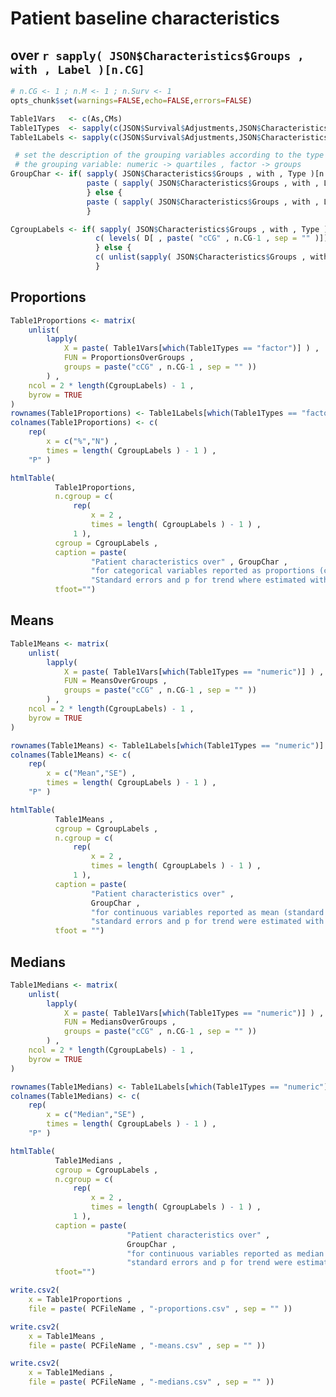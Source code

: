 

# Patient baseline characteristics
## over `r sapply( JSON$Characteristics$Groups , with , Label )[n.CG]`


```r

# n.CG <- 1 ; n.M <- 1 ; n.Surv <- 1
opts_chunk$set(warnings=FALSE,echo=FALSE,errors=FALSE)

Table1Vars   <- c(As,CMs)
Table1Types  <- sapply(c(JSON$Survival$Adjustments,JSON$Characteristics$Measures) , with , Type )
Table1Labels <- sapply(c(JSON$Survival$Adjustments,JSON$Characteristics$Measures) , with , ShortLabel )

 # set the description of the grouping variables according to the type of
 # the grouping variable: numeric -> quartiles , factor -> groups
GroupChar <- if( sapply( JSON$Characteristics$Groups , with , Type )[n.CG] == "numeric" ) {
                 paste ( sapply( JSON$Characteristics$Groups , with , Label )[n.CG] , "quartiles")
                 } else {
                 paste ( sapply( JSON$Characteristics$Groups , with , Label )[n.CG] , "groups")
                 }

CgroupLabels <- if( sapply( JSON$Characteristics$Groups , with , Type )[n.CG] == "numeric" ) {
                   c( levels( D[ , paste( "cCG" , n.CG-1 , sep = "" )]) , "" )
                   } else {
                   c( unlist(sapply( JSON$Characteristics$Groups , with , ValueLabels )[n.CG]) , "" )
                   }

``` 



## Proportions

```r

Table1Proportions <- matrix(
    unlist(
        lapply(
            X = paste( Table1Vars[which(Table1Types == "factor")] ) ,
            FUN = ProportionsOverGroups ,
            groups = paste("cCG" , n.CG-1 , sep = "" ))
        ) ,
    ncol = 2 * length(CgroupLabels) - 1 ,
    byrow = TRUE
)
rownames(Table1Proportions) <- Table1Labels[which(Table1Types == "factor")]
colnames(Table1Proportions) <- c(
    rep(
        x = c("%","N") ,
        times = length( CgroupLabels ) - 1 ) ,
    "P" )

htmlTable(
          Table1Proportions,
          n.cgroup = c(
              rep(
                  x = 2 ,
                  times = length( CgroupLabels ) - 1 ) ,
              1 ), 
          cgroup = CgroupLabels ,
          caption = paste(
                  "Patient characteristics over" , GroupChar ,
                  "for categorical variables reported as proportions (counts); " ,
                  "Standard errors and p for trend where estimated with logistic regression models.") ,
          tfoot="")

``` 

    

## Means    

```r

Table1Means <- matrix(
    unlist(
        lapply(
            X = paste( Table1Vars[which(Table1Types == "numeric")] ) ,
            FUN = MeansOverGroups ,
            groups = paste("cCG" , n.CG-1 , sep = "" ))
        ) ,
    ncol = 2 * length(CgroupLabels) - 1 ,
    byrow = TRUE
)

rownames(Table1Means) <- Table1Labels[which(Table1Types == "numeric")]
colnames(Table1Means) <- c(
    rep(
        x = c("Mean","SE") ,
        times = length( CgroupLabels ) - 1 ) ,
    "P" )

htmlTable(
          Table1Means ,
          cgroup = CgroupLabels ,
          n.cgroup = c(
              rep(
                  x = 2 ,
                  times = length( CgroupLabels ) - 1 ) ,
              1 ), 
          caption = paste(
                  "Patient characteristics over" ,
                  GroupChar ,
                  "for continuous variables reported as mean (standard error);" ,
                  "standard errors and p for trend were estimated with general linear models.") ,
          tfoot = "")

```
    

## Medians

```r

Table1Medians <- matrix(
    unlist(
        lapply(
            X = paste( Table1Vars[which(Table1Types == "numeric")] ) ,
            FUN = MediansOverGroups ,
            groups = paste("cCG" , n.CG-1 , sep = "" ))
        ) ,
    ncol = 2 * length(CgroupLabels) - 1 ,
    byrow = TRUE
)

rownames(Table1Medians) <- Table1Labels[which(Table1Types == "numeric")]
colnames(Table1Medians) <- c(
    rep(
        x = c("Median","SE") ,
        times = length( CgroupLabels ) - 1 ) ,
    "P" )

htmlTable(
          Table1Medians ,
          cgroup = CgroupLabels ,
          n.cgroup = c(
              rep(
                  x = 2 ,
                  times = length( CgroupLabels ) - 1 ) ,
              1 ), 
          caption = paste(
                          "Patient characteristics over" ,
                          GroupChar ,
                          "for continuous variables reported as median (standard error);" ,
                          "standard errors and p for trend were estimated with median regression models.") ,
          tfoot="")

``` 

```r

write.csv2(
    x = Table1Proportions ,
    file = paste( PCFileName , "-proportions.csv" , sep = "" ))

write.csv2(
    x = Table1Means ,
    file = paste( PCFileName , "-means.csv" , sep = "" ))

write.csv2(
    x = Table1Medians ,
    file = paste( PCFileName , "-medians.csv" , sep = "" ))

```
